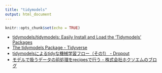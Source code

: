 ```yaml
---
title: "tidymodels"
output: html_document
---
```


```r
knitr::opts_chunk$set(echo = TRUE)
```

- [tidymodels/tidymodels: Easily Install and Load the 'Tidymodels' Packages](https://github.com/tidymodels/tidymodels)
- [The tidymodels Package - Tidyverse](https://www.tidyverse.org/articles/2018/08/tidymodels-0-0-1/)
- [tidymodelsによるtidyな機械学習フロー（その1） - Dropout](https://dropout009.hatenablog.com/entry/2019/01/06/124932)
- [モデルで扱うデータの前処理をrecipesで行う - 株式会社ホクソエムのブログ](https://blog.hoxo-m.com/entry/2018/08/26/161144)
